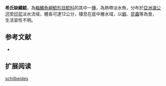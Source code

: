 {{Speciesbox
| name = 希氏缺鰭鯰
| image = 
| image_width = 250px
| status = NE
| status_system = IUCN3.1
| genus = Kryptopterus
| species = schilbeides
| authority = [[Bleeker|Bleeker]], 1858
| synonyms = *''Hemisilurus schilbeides '',Bleeker, 1858 
}}

'''希氏缺鰭鯰'''，為[[輻鰭魚綱|輻鰭魚綱]][[鯰形目|鯰形目]][[鯰科|鯰科]]的其中一[[種|種]]，為熱帶淡水魚，分布於[[亞洲|亞洲]][[湄公河|湄公河]]至[[印尼|印尼]]淡水流域，體長可達12公分，棲息在底中層水域，以[[蝦|蝦]]、[[昆蟲|昆蟲]]等為食，生活習性不明。

==参考文献==
*{{FishBase_species|genus=Kryptopterus|species=schilbeides|year=2015|month=7}}

== 扩展阅读 ==
{{refbegin}}
{{wikispecies-inline|Kryptopterus schilbeides|希氏缺鰭鯰}}
{{refend}}
{{Taxonbar|from=Q5522685}}

[[Category:缺鰭鯰屬|schilbeides]]